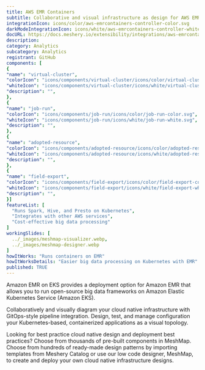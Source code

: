 ```yaml
---
title: AWS EMR Containers
subtitle: Collaborative and visual infrastructure as design for AWS EMR Containers
integrationIcon: icons/color/aws-emrcontainers-controller-color.svg
darkModeIntegrationIcon: icons/white/aws-emrcontainers-controller-white.svg
docURL: https://docs.meshery.io/extensibility/integrations/aws-emrcontainers-controller
description: 
category: Analytics
subcategory: Analytics
registrant: GitHub
components: [
{
"name": "virtual-cluster",
"colorIcon": "icons/components/virtual-cluster/icons/color/virtual-cluster-color.svg",
"whiteIcon": "icons/components/virtual-cluster/icons/white/virtual-cluster-white.svg",
"description": "",
},
{
"name": "job-run",
"colorIcon": "icons/components/job-run/icons/color/job-run-color.svg",
"whiteIcon": "icons/components/job-run/icons/white/job-run-white.svg",
"description": "",
},
{
"name": "adopted-resource",
"colorIcon": "icons/components/adopted-resource/icons/color/adopted-resource-color.svg",
"whiteIcon": "icons/components/adopted-resource/icons/white/adopted-resource-white.svg",
"description": "",
},
{
"name": "field-export",
"colorIcon": "icons/components/field-export/icons/color/field-export-color.svg",
"whiteIcon": "icons/components/field-export/icons/white/field-export-white.svg",
"description": "",
}]
featureList: [
  "Runs Spark, Hive, and Presto on Kubernetes",
  "Integrates with other AWS services",
  "Cost-effective big data processing"
]
workingSlides: [
  ../_images/meshmap-visualizer.webp,
  ../_images/meshmap-designer.webp
]
howItWorks: "Runs containers on EMR"
howItWorksDetails: "Easier big data processing on Kubernetes with EMR"
published: TRUE
---
```

<p>
Amazon EMR on EKS provides a deployment option for Amazon EMR that allows you to run open-source big data frameworks on Amazon Elastic Kubernetes Service (Amazon EKS).
</p>
<p>
    Collaboratively and visually diagram your cloud native infrastructure with GitOps-style pipeline integration. Design, test, and manage configuration your Kubernetes-based, containerized applications as a visual topology.
</p>
<p>
    Looking for best practice cloud native design and deployment best practices? Choose from thousands of pre-built components in MeshMap. Choose from hundreds of ready-made design patterns by importing templates from Meshery Catalog or use our low code designer, MeshMap, to create and deploy your own cloud native infrastructure designs.
</p>
